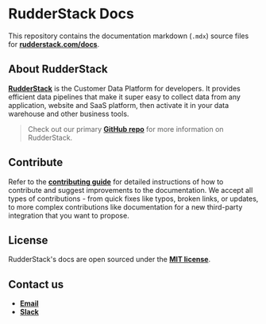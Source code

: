 # RudderStack Docs

This repository contains the documentation markdown (`.mdx`) source files for [**rudderstack.com/docs**](https://rudderstack.com/docs/).

## About RudderStack

[**RudderStack**](https://rudderstack.com/) is the Customer Data Platform for developers. It provides efficient data pipelines that make it super easy to collect data from any application, website and SaaS platform, then activate it in your data warehouse and other business tools.

> Check out our primary [**GitHub repo**](https://github.com/rudderlabs/rudder-server) for more information on RudderStack.

## Contribute

Refer to the [**contributing guide**](/contributing.mdx) for detailed instructions of how to contribute and suggest improvements to the documentation. We accept all types of contributions - from quick fixes like typos, broken links, or updates, to more complex contributions like documentation for a new third-party integration that you want to propose.

## License

RudderStack's docs are open sourced under the [**MIT license**](/LICENSE.md).

## Contact us

* [**Email**](mailto:%20docs@rudderstack.com)
* [**Slack**](https://rudderstack.com/join-rudderstack-slack-community)
